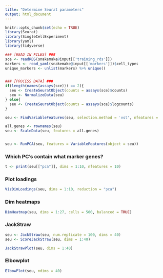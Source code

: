 ```yaml
---
title: "Determine Seurat parameters"
output: html_document
---
```


```r
knitr::opts_chunk$set(echo = TRUE)
library(Seurat)
library(SingleCellExperiment)
library(yaml)
library(tidyverse)
```


```r
### [READ IN FILES] ###
sce <- readRDS(snakemake@input[['training_rds']])
markers <- read_yaml(snakemake@input[['markers']])$cell_types
unique_markers <- unlist(markers) %>% unique()


### [PROCESS DATA] ###
if(length(names(assays(sce))) == 2){
  seu <- CreateSeuratObject(counts = assays(sce)$counts)
  seu <- NormalizeData(seu)
} else{
  seu <- CreateSeuratObject(counts = assays(sce)$logcounts)
}

seu <- FindVariableFeatures(seu, selection.method = 'vst', nfeatures = 2000)

all.genes <- rownames(seu)
seu <- ScaleData(seu, features = all.genes)


seu <- RunPCA(seu, features = VariableFeatures(object = seu))
```


### Which PC's contain what marker genes?
```r
t <- print(seu[["pca"]], dims = 1:10, nfeatures = 10)

```


### Plot loadings
```r
VizDimLoadings(seu, dims = 1:10, reduction = "pca")

```


### Dim heatmaps
```r
DimHeatmap(seu, dims = 1:27, cells = 500, balanced = TRUE)
```


### JackStraw

```r
seu <- JackStraw(seu, num.replicate = 100, dims = 40)
seu <- ScoreJackStraw(seu, dims = 1:40)
```

```r
JackStrawPlot(seu, dims = 1:40)
```

### Elbowplot
```r
ElbowPlot(seu, ndims = 40)
```



